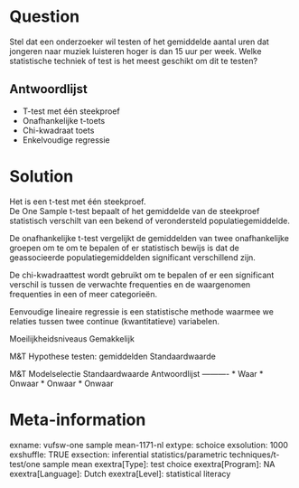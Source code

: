 Question
========
Stel dat een onderzoeker wil testen of het gemiddelde aantal uren dat jongeren naar muziek luisteren hoger is dan 15 uur per week. Welke statistische techniek of test is het meest geschikt om dit te testen?

Antwoordlijst
----------
* T-test met één steekproef
* Onafhankelijke t-toets
* Chi-kwadraat toets
* Enkelvoudige regressie

Solution
========

Het is een t-test met één steekproef.  
De One Sample t-test bepaalt of het gemiddelde van de steekproef statistisch verschilt van een bekend of verondersteld populatiegemiddelde.  
  
De onafhankelijke t-test vergelijkt de gemiddelden van twee onafhankelijke groepen om te om te bepalen of er statistisch bewijs is dat de geassocieerde populatiegemiddelden significant verschillend zijn.  
  
De chi-kwadraattest wordt gebruikt om te bepalen of er een significant verschil is tussen de verwachte frequenties en de waargenomen frequenties in een of meer categorieën.  
  
Eenvoudige lineaire regressie is een statistische methode waarmee we relaties tussen twee continue (kwantitatieve) variabelen.

Moeilijkheidsniveaus Gemakkelijk

M&T Hypothese testen: gemiddelden Standaardwaarde

M&T Modelselectie Standaardwaarde
Antwoordlijst
----------
* Waar
* Onwaar
* Onwaar
* Onwaar

Meta-information
================
exname: vufsw-one sample mean-1171-nl
extype: schoice
exsolution: 1000
exshuffle: TRUE
exsection: inferential statistics/parametric techniques/t-test/one sample mean
exextra[Type]: test choice
exextra[Program]: NA
exextra[Language]: Dutch
exextra[Level]: statistical literacy

